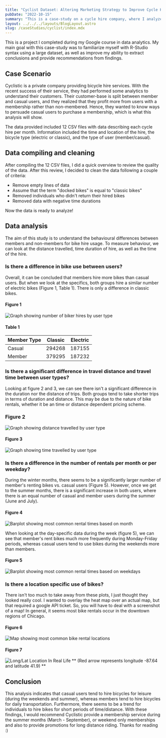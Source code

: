 ```yaml
---
title: "Cyclist Dataset: Altering Marketing Strategy to Improve Cycle Hire Revenue"
pubDate: "2022-10-15"
summary: "This is a case-study on a cycle hire company, where I analyze recent hire data to recommend methods to improve revenue. "
layout: ../../../layouts/BlogLayout.astro
slug: /caseStudies/cyclist/index.mdx
---
```



This is a project I completed during my Google course in data analytics. My main goal with this case-study was to familiarize myself with R-Studio syntax using a large dataset, as well as improve my ability to extract conclusions and provide recommendations from findings.

## Case Scenario

Cyclistic is a private company providing bicycle hire services. With the recent success of their service, they had performed some analytics to understand their customers. Their customer-base is split between member and casual users, and they realized that they profit more from users with a membership rather than non-membered. Hence, they wanted to know ways to persuade casual users to purchase a membership, which is what this analysis will show.

The data provided included 12 CSV files with data describing each cycle hire per month. Information included the time and location of the hire, the bicycle type (electric or classic), and the type of user (member/casual).

## Data compiling and cleaning

After compiling the 12 CSV files, I did a quick overview to review the quality of the data. After this review, I decided to clean the data following a couple of criteria:

- Remove empty lines of data
- Assume that the term "docked bikes" is equal to "classic bikes"
- Removed individuals who didn't return their hired bikes
- Removed data with negative time durations

Now the data is ready to analyze!

## Data analysis

The aim of this study is to understand the behavioural differences between members and non-members for bike hire usage. To measure behaviour, we can look at the distance travelled, time duration of hire, as well as the time of the hire.

### Is there a difference in bike use between users?

Overall, it can be concluded that members hire more bikes than casual users. But when we look at the specifics, both groups hire a similar number of electric bikes (Figure 1, Table 1). There is only a difference in classic bikes.

#### Figure 1

![Graph showing number of biker hires by user type](/images/Cyclist/RideableByUserType.png)

#### Table 1

| Member Type | Classic | Electric |
| ----------- | ------- | -------- |
| Casual      | 294268  | 187155   |
| Member      | 379295  | 187232   |

### Is there a significant difference in travel distance and travel time between user types?

Looking at figure 2 and 3, we can see there isn't a significant difference in the duration nor the distance of trips. Both groups tend to take shorter trips in terms of duration and distance. This may be due to the nature of bike rentals, whether it be an time or distance dependent pricing scheme.

### Figure 2

![Graph showing distance travelled by user type](/images/Cyclist/DistanceByUserType.png)

#### Figure 3

![Graph showing time travelled by user type](/images/Cyclist/DurationByUserType.png)

### Is there a difference in the number of rentals per month or per weekday?

During the winter months, there seems to be a significantly larger number of member's renting bikes vs. casual users (Figure 5). However, once we get to the summer months, there is a significant increase in both users, where there is an equal number of casual and member users during the summer (June and July).

#### Figure 4

![Barplot showing most common rental times based on month](/images/Cyclist/MonthByUserType.png)

When looking at the day-specific data during the week (figure 5), we can see that member's rent bikes much more frequently during Monday-Friday periods, whereas casual users tend to use bikes during the weekends more than members.

#### Figure 5

![Barplot showing most common rental times based on weekdays](/images/Cyclist/WeekdayByUserType.png)

### Is there a location specific use of bikes?

There isn't too much to take away from these plots, I just thought they looked really cool. I wanted to overlay the heat map over an actual map, but that required a google API ticket. So, you will have to deal with a screenshot of a map! In general, it seems most bike rentals occur in the downtown regions of Chicago.

#### Figure 6

![Map showing most common bike rental locations](/images/Cyclist/UsesByLocation.png)

#### Figure 7

![Long/Lat Location In Real Life](/images/Cyclist/CyclistLocation.png)
** (Red arrow represents longitude -87.64 and latitude 41.9) **

## Conclusion

This analysis indicates that casual users tend to hire bicycles for leisure (during the weekends and summer), whereas members tend to hire bicycles for daily transportation. Furthermore, there seems to be a trend for individuals to hire bikes for short periods of time/distance. With these findings, I would recommend Cyclistic provide a membership service during the summer months (March - September), or weekend only memberships and also to provide promotions for long distance riding. Thanks for reading :)
